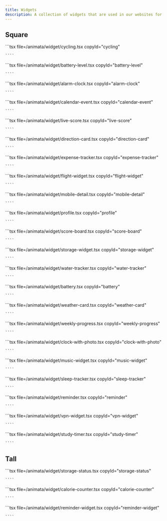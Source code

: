 ```yaml
---
title: Widgets
description: A collection of widgets that are used in our websites for bento grids and other presentations.
---
```



## Square

<ComponentList>
  <ComponentListItem copyId="cycling">
    <Cycling />
    ```tsx file=<rootDir>/animata/widget/cycling.tsx copyId="cycling"

    ````

  </ComponentListItem>

  <ComponentListItem copyId="battery-level">
    <BatteryLevel />
    ```tsx file=<rootDir>/animata/widget/battery-level.tsx copyId="battery-level"

    ````

  </ComponentListItem>

  <ComponentListItem copyId="alarm-clock">
    <AlarmClock />
    ```tsx file=<rootDir>/animata/widget/alarm-clock.tsx copyId="alarm-clock"

    ````

  </ComponentListItem>

  <ComponentListItem copyId="calendar-event">
    <CalendarEvent />
    ```tsx file=<rootDir>/animata/widget/calendar-event.tsx copyId="calendar-event"

    ````

  </ComponentListItem>

  <ComponentListItem copyId="live-score">
    <LiveScore />
    ```tsx file=<rootDir>/animata/widget/live-score.tsx copyId="live-score"

    ````

  </ComponentListItem>

  <ComponentListItem copyId="direction-card">
    <DirectionCard />
    ```tsx file=<rootDir>/animata/widget/direction-card.tsx copyId="direction-card"

    ````

  </ComponentListItem>

  <ComponentListItem copyId="expense-tracker">
    <ExpenseTracker />
    ```tsx file=<rootDir>/animata/widget/expense-tracker.tsx copyId="expense-tracker"

    ````

  </ComponentListItem>

  <ComponentListItem copyId="flight-widget">
    <FlightWidget />
    ```tsx file=<rootDir>/animata/widget/flight-widget.tsx copyId="flight-widget"

    ````

  </ComponentListItem>

  <ComponentListItem copyId="mobile-detail">
    <MobileDetail />
    ```tsx file=<rootDir>/animata/widget/mobile-detail.tsx copyId="mobile-detail"

    ````

  </ComponentListItem>

  <ComponentListItem copyId="profile">
    <Profile />
    ```tsx file=<rootDir>/animata/widget/profile.tsx copyId="profile"

    ````

  </ComponentListItem>

  <ComponentListItem copyId="score-board">
    <ScoreBoard />
    ```tsx file=<rootDir>/animata/widget/score-board.tsx copyId="score-board"

    ````

  </ComponentListItem>

  <ComponentListItem copyId="storage-widget">
    <StorageWidget />
    ```tsx file=<rootDir>/animata/widget/storage-widget.tsx copyId="storage-widget"

    ````

  </ComponentListItem>

  <ComponentListItem copyId="water-tracker">
    <WaterTracker />
    ```tsx file=<rootDir>/animata/widget/water-tracker.tsx copyId="water-tracker"

    ````

  </ComponentListItem>

  <ComponentListItem copyId="battery">
    <Battery />
    ```tsx file=<rootDir>/animata/widget/battery.tsx copyId="battery"

    ````

  </ComponentListItem>

  <ComponentListItem copyId="weather-card">
    <WeatherCard />
    ```tsx file=<rootDir>/animata/widget/weather-card.tsx copyId="weather-card"

    ````

  </ComponentListItem>

  <ComponentListItem copyId="weekly-progress">
    <WeeklyProgress />
    ```tsx file=<rootDir>/animata/widget/weekly-progress.tsx copyId="weekly-progress"

    ````

  </ComponentListItem>

  <ComponentListItem copyId="clock-with-photo">
    <ClockWithPhoto />
    ```tsx file=<rootDir>/animata/widget/clock-with-photo.tsx copyId="clock-with-photo"

    ````

  </ComponentListItem>

  <ComponentListItem copyId="music-widget">
    <MusicWidget />
    ```tsx file=<rootDir>/animata/widget/music-widget.tsx copyId="music-widget"

    ````

  </ComponentListItem>

  <ComponentListItem copyId="sleep-tracker">
    <SleepTracker />
    ```tsx file=<rootDir>/animata/widget/sleep-tracker.tsx copyId="sleep-tracker"

    ````

  </ComponentListItem>

  <ComponentListItem copyId="reminder">
    <Reminder />
    ```tsx file=<rootDir>/animata/widget/reminder.tsx copyId="reminder"

    ````

  </ComponentListItem>

  <ComponentListItem copyId="vpn-widget">
    <VpnWidget />
    ```tsx file=<rootDir>/animata/widget/vpn-widget.tsx copyId="vpn-widget"

    ````

  </ComponentListItem>

  <ComponentListItem copyId="study-timer">
    <StudyTimer />
    ```tsx file=<rootDir>/animata/widget/study-timer.tsx copyId="study-timer"

    ````

  </ComponentListItem>
</ComponentList>

## Tall

<ComponentList className="lg:grid-cols-2">

  <ComponentListItem copyId="storage-status">
    <StorageStatus />
    ```tsx file=<rootDir>/animata/widget/storage-status.tsx copyId="storage-status"

    ````

  </ComponentListItem>

  <ComponentListItem copyId="calorie-counter">
    <CalorieCounter />
    ```tsx file=<rootDir>/animata/widget/calorie-counter.tsx copyId="calorie-counter"

    ````

  </ComponentListItem>

  <ComponentListItem copyId="reminder-widget">
    <ReminderWidget />
    ```tsx file=<rootDir>/animata/widget/reminder-widget.tsx copyId="reminder-widget"

    ````

  </ComponentListItem>
</ComponentList>
